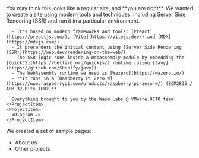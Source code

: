 
<Hero />
<Block id="project" title="An experiment by Wasm Labs" action>
  <Project>
    <ProjectItem>
      You may think this looks like a regular site, and **you are right**. We wanted to create a site using modern tools and techniques, including Server Side Rendering (SSR) and run it in a particular environment.

      - It's based on modern frameworks and tools: [Preact](https://preactjs.com/), [Vite](https://vitejs.dev/) and [MDX](https://mdxjs.com/)
      - It prerenders the initial content using [Server Side Rendering (SSR)](https://web.dev/rendering-on-the-web/)
      - The SSR logic runs inside a WebAssembly module by embedding the [QuickJS](https://bellard.org/quickjs/) runtime (using [Javy](https://github.com/Shopify/javy))
      - The WebAssembly runtime we used is [Wazero](https://wazero.io/)
      - **It runs in a [Raspberry Pi Zero W](https://www.raspberrypi.com/products/raspberry-pi-zero-w/) (BCM2835 / ARM 32-Bits 1GHz)**

      Everything brought to you by the Wasm Labs @ VMware OCTO team.
    </ProjectItem>
    <ProjectItem>
      <Diagram />
    </ProjectItem>
  </Project>
</Block>

<Block id="navigate" title="Navigate through the site">
  We created a set of sample pages:

  - <Link href="/about">About us</Link>
  - <Link href="/projects">Other projects</Link>
</Block>

<Follow />
